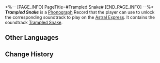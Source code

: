 <%-- [PAGE_INFO]
PageTitle=#Trampled Snake#
[END_PAGE_INFO] --%>
{{Item Infobox
|title       = ''Trampled Snake''
|id          = 210385
|image       = Item Trampled Snake.png{{subst:void|<!--$UPLOAD:<<SpriteOutput/ItemFigures/210001.png>-<Item Trampled Snake.png>-<Item Icons>>-->}}
|type        = Disk
|invCategory = Valuables
|rarity      = 3
|effect      = 
|description = A record that can be played on the Express' phonograph. It might be a chance acquisition or a gift from someone else. All sorts of memories surge up when the music plays &mdash; the smiles, encounters, touches, and the excitement of battle. Maybe that is why people still collect records even as society rapidly advances.<br />The current record contains the track "Trampled Snake."
}}
{{Description|''"If you bite the first person who tramples on you, there will be no second to tread upon you."''}}
'''''Trampled Snake''''' is a [[Phonograph]] Record that the player can use to unlock the corresponding soundtrack to play on the [[Astral Express]]. It contains the soundtrack [[Trampled Snake]].

==Other Languages==
{{Other Languages
|en   = ''Trampled Snake''
|zhs  = 《被践踏的蛇》
|zht  = 〈被踐踏的蛇〉
|ja   = 『踏みにじられた蛇』
|ko   = ≪짓밟힌 뱀≫
|es   = Serpiente pisoteada
|fr   = ''Trampled Snake''
|ru   = Trampled Snake
|th   = "Trampled Snake"
|vi   = "Con Rắn Bị Chà Đạp"
|de   = „Getretene Schlange“
|id   = "Trampled Snake"
|pt   = "Trampled Snake"
}}

==Change History==
{{Change History|3.0}}